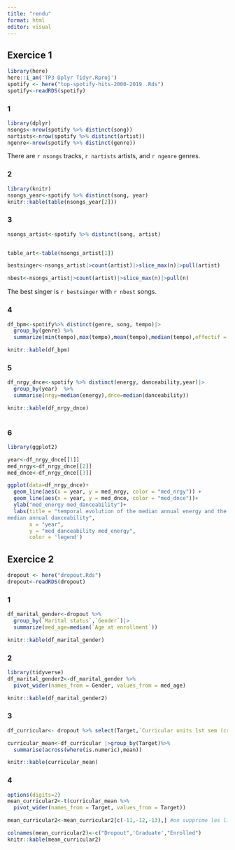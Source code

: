 ```yaml
---
title: "rendu"
format: html
editor: visual
---
```



## Exercice 1

```r
library(here)
here::i_am('TP3 Dplyr Tidyr.Rproj')
spotify <- here("top-spotify-hits-2000-2019 .Rds") 
spotify<-readRDS(spotify)
```

### 1

```r
library(dplyr)
nsongs<-nrow(spotify %>% distinct(song))
nartists<-nrow(spotify %>% distinct(artist))
ngenre<-nrow(spotify %>% distinct(genre))


```

There are `r nsongs` tracks, `r nartists` artists, and `r ngenre` genres.

### 2

```r
library(knitr)
nsongs_year<-spotify %>% distinct(song, year)
knitr::kable(table(nsongs_year[2]))

```

### 3

```r
nsongs_artist<-spotify %>% distinct(song, artist)


table_art<-table(nsongs_artist[1])

bestsinger<-nsongs_artist|>count(artist)|>slice_max(n)|>pull(artist)

nbest<-nsongs_artist|>count(artist)|>slice_max(n)|>pull(n)


```

The best singer is `r bestsinger` with `r nbest` songs.

### 4

```r
df_bpm<-spotify%>% distinct(genre, song, tempo)|>
  group_by(genre) %>% 
  summarize(min(tempo),max(tempo),mean(tempo),median(tempo),effectif = n())

knitr::kable(df_bpm)

```

### 5

```r
df_nrgy_dnce<-spotify %>% distinct(energy, danceability,year)|>
  group_by(year)  %>%
  summarise(nrgy=median(energy),dnce=median(danceability))

knitr::kable(df_nrgy_dnce)
  
```

### 6

```r
library(ggplot2)

year<-df_nrgy_dnce[[1]]
med_nrgy<-df_nrgy_dnce[[2]]
med_dnce<-df_nrgy_dnce[[3]]

ggplot(data=df_nrgy_dnce)+
  geom_line(aes(x = year, y = med_nrgy, color = "med_nrgy")) +
  geom_line(aes(x = year, y = med_dnce, color = "med_dnce"))+
  ylab("med_energy med_danceability")+
  labs(title = "temporal evolution of the median annual energy and the
median annual danceability",
       x = "year",
       y = "med_danceability med_energy",
       color = 'legend') 


```

## Exercice 2

```r
dropout <- here("dropout.Rds") 
dropout<-readRDS(dropout)
```

### 1

```r

df_marital_gender<-dropout %>%
  group_by(`Marital status`,`Gender`)|>
  summarize(med_age=median(`Age at enrollment`))

knitr::kable(df_marital_gender)
```

### 2

```r
library(tidyverse)
df_marital_gender2<-df_marital_gender %>%
  pivot_wider(names_from = Gender, values_from = med_age) 

knitr::kable(df_marital_gender2)
```

### 3

```r

df_curricular<- dropout %>% select(Target,`Curricular units 1st sem (credited)`,`Curricular units 1st sem (enrolled)`,`Curricular units 1st sem (evaluations)`,`Curricular units 1st sem (grade)`,`Curricular units 1st sem (without evaluations)`,`Curricular units 2nd sem (credited)`, `Curricular units 2nd sem (enrolled)`,`Curricular units 2nd sem (evaluations)`,`Curricular units 2nd sem (grade)`,`Curricular units 2nd sem (without evaluations)`)

curricular_mean<-df_curricular |>group_by(Target)%>%
  summarise(across(where(is.numeric),mean))

knitr::kable(curricular_mean)
```

### 4

```r
options(digits=2)
mean_curricular2<-t(curricular_mean %>%
  pivot_wider(names_from = Target, values_from = Target))

mean_curricular2<-mean_curricular2[c(-11,-12,-13),] #on supprime les lignes inutiles

colnames(mean_curricular2)<-c("Dropout",'Graduate',"Enrolled")
knitr::kable(mean_curricular2)
```

